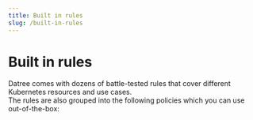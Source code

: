 ```yaml
---
title: Built in rules
slug: /built-in-rules
---
```




# Built in rules

Datree comes with dozens of battle-tested rules that cover different Kubernetes resources and use cases.  
The rules are also grouped into the following policies which you can use out-of-the-box:

<Grid container spacing={1.5}>
    <Grid item>
        <PolicyCard title="Default" subtitle="Datree's recommended starter policy, enforcing a wide variety of best practices" link="/built-in-rules/rules/#default" image="/img/built-in-rules/default.png" />
    </Grid>
    <Grid item>
        <PolicyCard title="Argo" subtitle="Best practices for the popular ArgoCD, as well as Rollouts and Workflows" link="/built-in-rules/rules/#argo" image="/img/built-in-rules/argo.png" />
    </Grid>
     <Grid item>
        <PolicyCard title="cdk8s" subtitle="A more lenient policy, intended for use as a validator for AWS's framework" link="/built-in-rules/rules/#cdk8s" image="/img/built-in-rules/cdk8sc.png" />
    </Grid>
     <Grid item>
        <PolicyCard title="Strict" subtitle="A no-nonsense policy that is comprised of all available rules" link="/built-in-rules/rules/#strict" image="/img/built-in-rules/strict.png" />
    </Grid>
    <Grid item>
        <PolicyCard title="NSA" subtitle="A security-focused policy enforcing the NSA hardening guide for Kubernetes" link="/built-in-rules/rules/#NSA" image="/img/built-in-rules/nsa.png" />
    </Grid>
    <Grid item>
        <PolicyCard title="Secrets" subtitle="Detect a variety of passwords and other sensitive data in your manifests" link="/built-in-rules/rules/#secrets" image="/img/built-in-rules/secrets.png" />
    </Grid>
</Grid>

<!--BrowserCustomTabs /-->